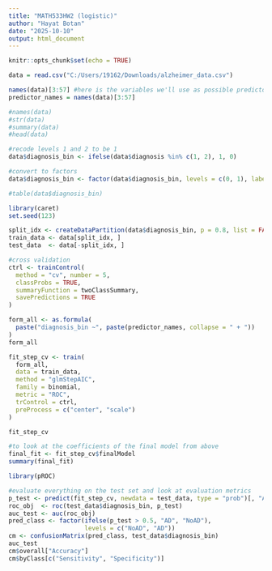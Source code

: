---
title: "MATH533HW2 (logistic)"
author: "Hayat Botan"
date: "2025-10-10"
output: html_document
---

```{r setup, include=FALSE}
knitr::opts_chunk$set(echo = TRUE)
```


```{r}
data = read.csv("C:/Users/19162/Downloads/alzheimer_data.csv")

names(data)[3:57] #here is the variables we'll use as possible predictors 
predictor_names = names(data)[3:57] 


```

```{r}
#names(data)       
#str(data)         
#summary(data)      
#head(data)         

```

```{r}

#recode levels 1 and 2 to be 1
data$diagnosis_bin <- ifelse(data$diagnosis %in% c(1, 2), 1, 0)

#convert to factors 
data$diagnosis_bin <- factor(data$diagnosis_bin, levels = c(0, 1), labels = c("NoAD", "AD"))

#table(data$diagnosis_bin)


```


```{r}
library(caret)
set.seed(123)

split_idx <- createDataPartition(data$diagnosis_bin, p = 0.8, list = FALSE)
train_data <- data[split_idx, ]
test_data  <- data[-split_idx, ]

#cross validation
ctrl <- trainControl(
  method = "cv", number = 5,
  classProbs = TRUE,
  summaryFunction = twoClassSummary,
  savePredictions = TRUE
)

form_all <- as.formula(
  paste("diagnosis_bin ~", paste(predictor_names, collapse = " + "))
)
form_all

fit_step_cv <- train(
  form_all,
  data = train_data,
  method = "glmStepAIC",           
  family = binomial,
  metric = "ROC",                 
  trControl = ctrl,
  preProcess = c("center", "scale")
)

fit_step_cv

```

```{r}

#to look at the coefficients of the final model from above 
final_fit <- fit_step_cv$finalModel
summary(final_fit)

```


```{r}

library(pROC)

#evaluate everything on the test set and look at evaluation metrics 
p_test <- predict(fit_step_cv, newdata = test_data, type = "prob")[, "AD"]
roc_obj  <- roc(test_data$diagnosis_bin, p_test)
auc_test <- auc(roc_obj)
pred_class <- factor(ifelse(p_test > 0.5, "AD", "NoAD"),
                     levels = c("NoAD", "AD"))
cm <- confusionMatrix(pred_class, test_data$diagnosis_bin)
auc_test
cm$overall["Accuracy"]
cm$byClass[c("Sensitivity", "Specificity")]


```
















